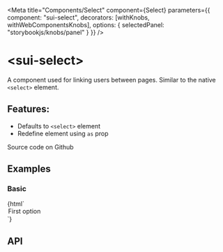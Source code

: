 

<Meta
  title="Components/Select"
  component={Select}
  parameters={{
    component: "sui-select",
    decorators: [withKnobs, withWebComponentsKnobs],
    options: { selectedPanel: "storybookjs/knobs/panel" }
  }}
/>

# &lt;sui-select&gt;

A component used for linking users between pages. Similar to the native `<select>` element.

## Features:

- Defaults to `<select>` element
- Redefine element using `as` prop

<sui-button bg="gray" p="2" href="#">Source code on Github</sui-button>

## Examples

### Basic

<Preview withToolbar>
  <Story name="Basic">
    {html`
      <sui-select>
        <option value="first">First option</option>
      </sui-select>
    `}
  </Story>
</Preview>

## API

<Props of="sui-select" />
